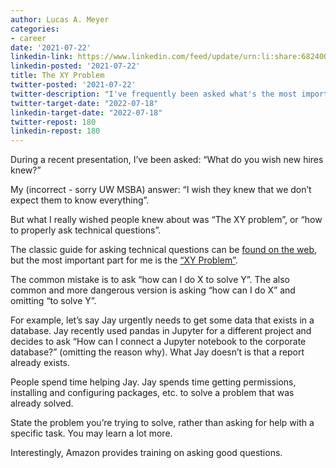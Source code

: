 ```yaml
---
author: Lucas A. Meyer
categories:
- career
date: '2021-07-22'
linkedin-link: https://www.linkedin.com/feed/update/urn:li:share:6824003596196085760
linkedin-posted: '2021-07-22'
title: The XY Problem
twitter-posted: '2021-07-22'
twitter-description: "I've frequently been asked what's the most important thing new hires should know"
twitter-target-date: "2022-07-18"
linkedin-target-date: "2022-07-18"
twitter-repost: 180
linkedin-repost: 180
---
```


During a recent presentation, I've been asked: "What do you wish new hires knew?"

My (incorrect - sorry UW MSBA) answer: "I wish they knew that we don't expect them to know everything". 

But what I really wished people knew about was "The XY problem", or "how to properly ask technical questions".

The classic guide for asking technical questions can be [found on the web](https://buff.ly/3efqRVR), but the most important part for me is the ["XY Problem"](https://buff.ly/3yTtEvE).

The common mistake is to ask "how can I do X to solve Y". The also common and more dangerous version is asking "how can I do X" and omitting "to solve Y".

For example, let's say Jay urgently needs to get some data that exists in a database. Jay recently used pandas in Jupyter for a different project and decides to ask "How can I connect a Jupyter notebook to the corporate database?" (omitting the reason why). What Jay doesn't is that a report already exists.

People spend time helping Jay. Jay spends time getting permissions, installing and configuring packages, etc. to solve a problem that was already solved.

State the problem you're trying to solve, rather than asking for help with a specific task. You may learn a lot more.

Interestingly, Amazon provides training on asking good questions.
